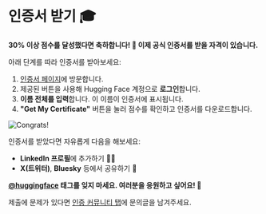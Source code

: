 # 인증서 받기 🎓

**30% 이상 점수를 달성했다면 축하합니다! 👏 이제 공식 인증서를 받을 자격이 있습니다.**

아래 단계를 따라 인증서를 받아보세요:

1. [인증서 페이지](https://huggingface.co/spaces/agents-course/Unit4-Final-Certificate)에 방문합니다.
2. 제공된 버튼을 사용해 Hugging Face 계정으로 **로그인**합니다.
3. **이름 전체를 입력**합니다. 이 이름이 인증서에 표시됩니다.
4. **"Get My Certificate"** 버튼을 눌러 점수를 확인하고 인증서를 다운로드합니다.

<img src="https://huggingface.co/datasets/agents-course/course-images/resolve/main/en/unit4/congrats.png" alt="Congrats!" />

인증서를 받았다면 자유롭게 다음을 해보세요:
- **LinkedIn 프로필**에 추가하기 🧑‍💼  
- **X(트위터)**, **Bluesky** 등에서 공유하기 🎉

**[@huggingface](https://huggingface.co/huggingface) 태그를 잊지 마세요. 여러분을 응원하고 싶어요! 🤗**

<Tip>

제출에 문제가 있다면 [인증 커뮤니티 탭](https://huggingface.co/spaces/agents-course/Unit4-Final-Certificate/discussions)에 문의글을 남겨주세요.

</Tip> 